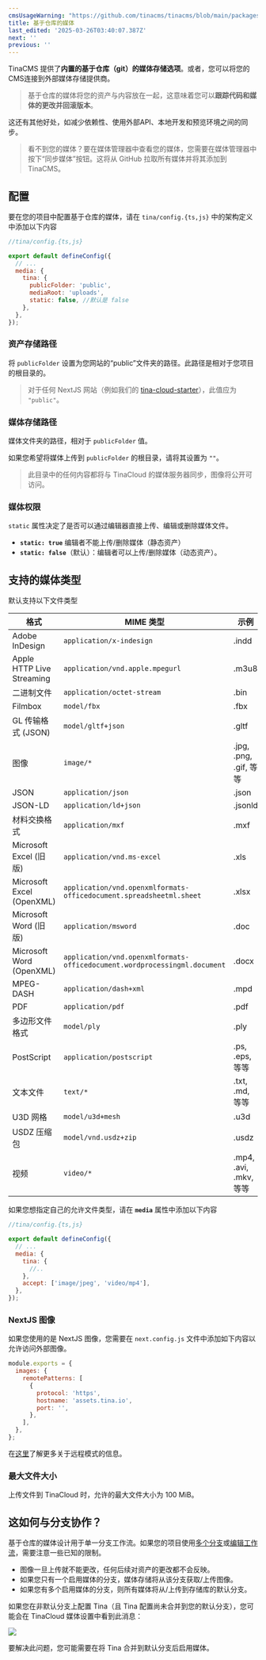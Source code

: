 ```yaml
---
cmsUsageWarning: "https://github.com/tinacms/tinacms/blob/main/packages/@tinacms/schema-tools/src/types/index.ts"
title: 基于仓库的媒体
last_edited: '2025-03-26T03:40:07.387Z'
next: ''
previous: ''
---
```


TinaCMS 提供了**内置的基于仓库（git）的媒体存储选项**。或者，您可以将您的CMS连接到外部媒体存储提供商。

> 基于仓库的媒体将您的资产与内容放在一起，这意味着您可以**跟踪代码和媒体的更改并回滚版本**。

这还有其他好处，如减少依赖性、使用外部API、本地开发和预览环境之间的同步。

<Youtube embedSrc="https://www.youtube.com/embed/x0ACBQeNcts?start=388&end=469" />

> 看不到您的媒体？要在媒体管理器中查看您的媒体，您需要在媒体管理器中按下“同步媒体”按钮。这将从 GitHub 拉取所有媒体并将其添加到 TinaCMS。

## 配置

要在您的项目中配置基于仓库的媒体，请在 `tina/config.{ts,js}` 中的架构定义中添加以下内容

```javascript
//tina/config.{ts,js}

export default defineConfig({
  // ...
  media: {
    tina: {
      publicFolder: 'public',
      mediaRoot: 'uploads',
      static: false, //默认是 false
    },
  },
});
```

### 资产存储路径

将 `publicFolder` 设置为您网站的“public”文件夹的路径。此路径是相对于您项目的根目录的。

> 对于任何 NextJS 网站（例如我们的 [tina-cloud-starter](https://github.com/tinacms/tina-cloud-starter/tree/main/public)），此值应为 `"public"`。

### 媒体存储路径

媒体文件夹的路径，相对于 `publicFolder` 值。

如果您希望将媒体上传到 `publicFolder` 的根目录，请将其设置为 `""`。

> 此目录中的任何内容都将与 TinaCloud 的媒体服务器同步，图像将公开可访问。

### 媒体权限

`static` 属性决定了是否可以通过编辑器直接上传、编辑或删除媒体文件。

* **`static: true`** 编辑者不能上传/删除媒体（静态资产）
* **`static: false`**（默认）：编辑者可以上传/删除媒体（动态资产）。

## 支持的媒体类型

默认支持以下文件类型

| 格式                          | MIME 类型                                                                 | 示例                   |
| ----------------------------- | ------------------------------------------------------------------------- | ---------------------- |
| Adobe InDesign                | `application/x-indesign`                                                  | .indd                  |
| Apple HTTP Live Streaming     | `application/vnd.apple.mpegurl`                                           | .m3u8                  |
| 二进制文件                    | `application/octet-stream`                                                | .bin                   |
| Filmbox                       | `model/fbx`                                                               | .fbx                   |
| GL 传输格式 (JSON)            | `model/gltf+json`                                                         | .gltf                  |
| 图像                          | `image/*`                                                                 | .jpg, .png, .gif, 等等 |
| JSON                          | `application/json`                                                        | .json                  |
| JSON-LD                       | `application/ld+json`                                                     | .jsonld                |
| 材料交换格式                  | `application/mxf`                                                         | .mxf                   |
| Microsoft Excel (旧版)        | `application/vnd.ms-excel`                                                | .xls                   |
| Microsoft Excel (OpenXML)     | `application/vnd.openxmlformats-officedocument.spreadsheetml.sheet`       | .xlsx                  |
| Microsoft Word (旧版)         | `application/msword`                                                      | .doc                   |
| Microsoft Word (OpenXML)      | `application/vnd.openxmlformats-officedocument.wordprocessingml.document` | .docx                  |
| MPEG-DASH                     | `application/dash+xml`                                                    | .mpd                   |
| PDF                           | `application/pdf`                                                         | .pdf                   |
| 多边形文件格式                | `model/ply`                                                               | .ply                   |
| PostScript                    | `application/postscript`                                                  | .ps, .eps, 等等        |
| 文本文件                      | `text/*`                                                                  | .txt, .md, 等等        |
| U3D 网格                      | `model/u3d+mesh`                                                          | .u3d                   |
| USDZ 压缩包                   | `model/vnd.usdz+zip`                                                      | .usdz                  |
| 视频                          | `video/*`                                                                 | .mp4, .avi, .mkv, 等等 |

如果您想指定自己的允许文件类型，请在 **`media`** 属性中添加以下内容

```javascript
//tina/config.{ts,js}

export default defineConfig({
  // ...
  media: {
    tina: {
      //..
    },
    accept: ['image/jpeg', 'video/mp4'],
  },
});
```

### NextJS 图像

如果您使用的是 NextJS 图像，您需要在 `next.config.js` 文件中添加如下内容以允许访问外部图像。

```javascript
module.exports = {
  images: {
    remotePatterns: [
      {
        protocol: 'https',
        hostname: 'assets.tina.io',
        port: '',
      },
    ],
  },
};
```

在[这里](https://nextjs.org/docs/app/api-reference/components/image#remotepatterns)了解更多关于远程模式的信息。

### 最大文件大小

上传文件到 TinaCloud 时，允许的最大文件大小为 100 MiB。

## 这如何与分支协作？

基于仓库的媒体设计用于单一分支工作流。如果您的项目使用[多个分支](/docs/tinacloud/branching/)或[编辑工作流](/docs/drafts/editorial-workflow/)，需要注意一些已知的限制。

* 图像一旦上传就不能更改，任何后续对资产的更改都不会反映。
* 如果您只有一个启用媒体的分支，媒体存储将从该分支获取/上传图像。
* 如果您有多个启用媒体的分支，则所有媒体将从/上传到存储库的默认分支。

如果您在非默认分支上配置 Tina（且 Tina 配置尚未合并到您的默认分支），您可能会在 TinaCloud 媒体设置中看到此消息：

![](/img/docs/reference/media-not-configured_lnr5lw.png)

要解决此问题，您可能需要在将 Tina 合并到默认分支后启用媒体。